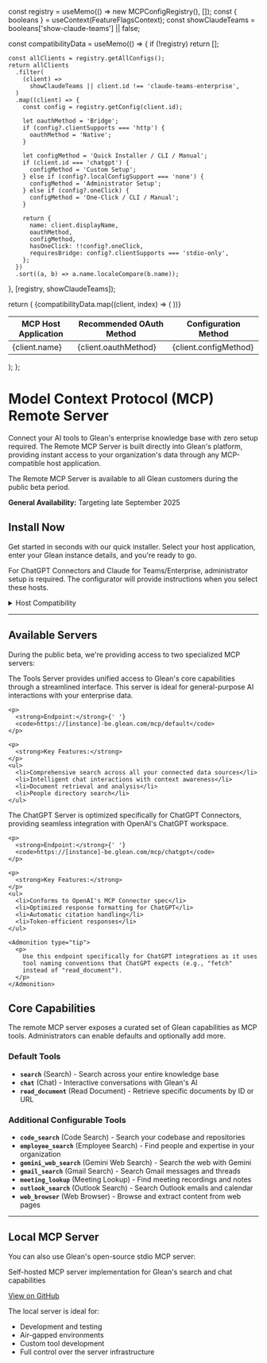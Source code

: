 
  const registry = useMemo(() => new MCPConfigRegistry(), []);
  const { booleans } = useContext(FeatureFlagsContext);
  const showClaudeTeams = booleans['show-claude-teams'] || false;

  const compatibilityData = useMemo(() => {
    if (!registry) return [];

    const allClients = registry.getAllConfigs();
    return allClients
      .filter(
        (client) =>
          showClaudeTeams || client.id !== 'claude-teams-enterprise',
      )
      .map((client) => {
        const config = registry.getConfig(client.id);

        let oauthMethod = 'Bridge';
        if (config?.clientSupports === 'http') {
          oauthMethod = 'Native';
        }

        let configMethod = 'Quick Installer / CLI / Manual';
        if (client.id === 'chatgpt') {
          configMethod = 'Custom Setup';
        } else if (config?.localConfigSupport === 'none') {
          configMethod = 'Administrator Setup';
        } else if (config?.oneClick) {
          configMethod = 'One-Click / CLI / Manual';
        }

        return {
          name: client.displayName,
          oauthMethod,
          configMethod,
          hasOneClick: !!config?.oneClick,
          requiresBridge: config?.clientSupports === 'stdio-only',
        };
      })
      .sort((a, b) => a.name.localeCompare(b.name));
  }, [registry, showClaudeTeams]);

  return (
    <table>
      <thead>
        <tr>
          <th>MCP Host Application</th>
          <th>Recommended OAuth Method</th>
          <th>Configuration Method</th>
        </tr>
      </thead>
      <tbody>
        {compatibilityData.map((client, index) => (
          <tr key={index}>
            <td>{client.name}</td>
            <td>{client.oauthMethod}</td>
            <td>{client.configMethod}</td>
          </tr>
        ))}
      </tbody>
    </table>
  );
};

# <Icon name="mcp" iconSet="glean" className="inline" height="1.4rem" /> Model Context Protocol (MCP) Remote Server

Connect your AI tools to Glean's enterprise knowledge base with zero setup required. The Remote MCP Server is built directly into Glean's platform, providing instant access to your organization's data through any MCP-compatible host application.

<Admonition type="info" title="Public Beta">
  <p>
    The Remote MCP Server is available to all Glean customers during the
    public beta period.
  </p>
  <p>
    <strong>General Availability:</strong> Targeting late September 2025
  </p>
</Admonition>

## Install Now

Get started in seconds with our quick installer. Select your host application, enter your Glean instance details, and you're ready to go.

<MCPConfigurator />

<Admonition type="tip">
  <p>
    For ChatGPT Connectors and Claude for Teams/Enterprise, administrator
    setup is required. The configurator will provide instructions when you
    select these hosts.
  </p>
</Admonition>

<details>
  <summary>Host Compatibility</summary>

  MCP host compatibility is evolving. The table below reflects validated support and our recommended OAuth method:

  <CompatibilityTable />
</details>

---

## Available Servers

During the public beta, we're providing access to two specialized MCP servers:

<Tabs>
  <TabItem value="tools" label="Tools Server (Default)">
    <p>
      The Tools Server provides unified access to Glean's core
      capabilities through a streamlined interface. This server is ideal
      for general-purpose AI interactions with your enterprise data.
    </p>

    <p>
      <strong>Endpoint:</strong>{' '}
      <code>https://[instance]-be.glean.com/mcp/default</code>
    </p>

    <p>
      <strong>Key Features:</strong>
    </p>
    <ul>
      <li>Comprehensive search across all your connected data sources</li>
      <li>Intelligent chat interactions with context awareness</li>
      <li>Document retrieval and analysis</li>
      <li>People directory search</li>
    </ul>
  </TabItem>

  <TabItem value="chatgpt" label="ChatGPT Server">
    <p>
      The ChatGPT Server is optimized specifically for ChatGPT Connectors,
      providing seamless integration with OpenAI's ChatGPT workspace.
    </p>

    <p>
      <strong>Endpoint:</strong>{' '}
      <code>https://[instance]-be.glean.com/mcp/chatgpt</code>
    </p>

    <p>
      <strong>Key Features:</strong>
    </p>
    <ul>
      <li>Conforms to OpenAI's MCP Connector spec</li>
      <li>Optimized response formatting for ChatGPT</li>
      <li>Automatic citation handling</li>
      <li>Token-efficient responses</li>
    </ul>

    <Admonition type="tip">
      <p>
        Use this endpoint specifically for ChatGPT integrations as it uses
        tool naming conventions that ChatGPT expects (e.g., "fetch"
        instead of "read_document").
      </p>
    </Admonition>
  </TabItem>
</Tabs>

## Core Capabilities

The remote MCP server exposes a curated set of Glean capabilities as MCP tools. Administrators can enable defaults and optionally add more.

### Default Tools

- **`search`** (Search) - Search across your entire knowledge base
- **`chat`** (Chat) - Interactive conversations with Glean's AI
- **`read_document`** (Read Document) - Retrieve specific documents by ID or URL

### Additional Configurable Tools

- **`code_search`** (Code Search) - Search your codebase and repositories
- **`employee_search`** (Employee Search) - Find people and expertise in your organization
- **`gemini_web_search`** (Gemini Web Search) - Search the web with Gemini
- **`gmail_search`** (Gmail Search) - Search Gmail messages and threads
- **`meeting_lookup`** (Meeting Lookup) - Find meeting recordings and notes
- **`outlook_search`** (Outlook Search) - Search Outlook emails and calendar
- **`web_browser`** (Web Browser) - Browse and extract content from web pages

---

## Local MCP Server

You can also use Glean's open-source stdio MCP server:

<Card title="@gleanwork/local-mcp-server" icon="GitHub">
  <p>
    Self-hosted MCP server implementation for Glean's search and chat
    capabilities
  </p>
  <p>
    <a href="https://github.com/gleanwork/mcp-server">View on GitHub</a>
  </p>
</Card>

The local server is ideal for:
- Development and testing
- Air-gapped environments
- Custom tool development
- Full control over the server infrastructure
